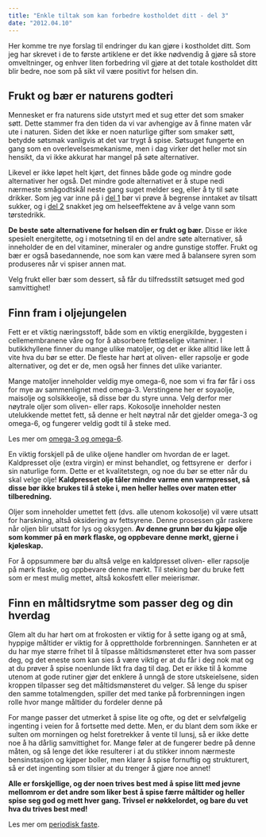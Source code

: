 ```yaml
---
title: "Enkle tiltak som kan forbedre kostholdet ditt - del 3"
date: "2012.04.10"
---
```


Her komme tre nye forslag til endringer du kan gjøre i kostholdet ditt. Som jeg har skrevet i de to første artiklene er det ikke nødvendig å gjøre så store omveltninger, og enhver liten forbedring vil gjøre at det totale kostholdet ditt blir bedre, noe som på sikt vil være positivt for helsen din.

## Frukt og bær er naturens godteri

Mennesket er fra naturens side utstyrt med et sug etter det som smaker søtt. Dette stammer fra den tiden da vi var avhengige av å finne maten vår ute i naturen. Siden det ikke er noen naturlige gifter som smaker søtt, betydde søtsmak vanligvis at det var trygt å spise. Søtsuget fungerte en gang som en overlevelsesmekanisme, men i dag virker det heller mot sin hensikt, da vi ikke akkurat har mangel på søte alternativer.

Likevel er ikke løpet helt kjørt, det finnes både gode og mindre gode alternativer her også. Det mindre gode alternativet er å stupe nedi nærmeste smågodtskål neste gang suget melder seg, eller å ty til søte drikker. Som jeg var inne på i [del 1](brokenlink/3-enkle-tiltak/ "3 enkle tiltak som kan forbedre kostholdet ditt") bør vi prøve å begrense inntaket av tilsatt sukker, og i [del 2](brokenlink/3-tiltak-del-2/ "3 tiltak som kan forbedre kostholdet ditt – del 2") snakket jeg om helseeffektene av å velge vann som tørstedrikk.

**De beste søte alternativene for helsen din er frukt og bær.** Disse er ikke spesielt energitette, og i motsetning til en del andre søte alternativer, så inneholder de en del vitaminer, mineraler og andre gunstige stoffer. Frukt og bær er også basedannende, noe som kan være med å balansere syren som produseres når vi spiser annen mat.

Velg frukt eller bær som dessert, så får du tilfredsstilt søtsuget med god samvittighet!

## Finn fram i oljejungelen

Fett er et viktig næringsstoff, både som en viktig energikilde, byggesten i cellemembranene våre og for å absorbere fettløselige vitaminer. I butikkhyllene finner du mange ulike matoljer, og det er ikke alltid like lett å vite hva du bør se etter. De fleste har hørt at oliven- eller rapsolje er gode alternativer, og det er de, men også her finnes det ulike varianter.

Mange matoljer inneholder veldig mye omega-6, noe som vi fra før får i oss for mye av sammenlignet med omega-3. Verstingene her er soyaolje, maisolje og solsikkeolje, så disse bør du styre unna. Velg derfor mer nøytrale oljer som oliven- eller raps. Kokosolje inneholder nesten utelukkende mettet fett, så denne er helt nøytral når det gjelder omega-3 og omega-6, og fungerer veldig godt til å steke med.

Les mer om [omega-3 og omega-6](brokenlink/omega-3-og-omega-6-i-kostholdet/ "Omega-3 og Omega-6 i kostholdet").

En viktig forskjell på de ulike oljene handler om hvordan de er laget. Kaldpresset olje (extra virgin) er minst behandlet, og fettsyrene er  derfor i sin naturlige form. Dette er et kvalitetstegn, og noe du bør se etter når du skal velge olje! **Kaldpresset olje tåler mindre varme enn varmpresset, så disse bør ikke brukes til å steke i, men heller helles over maten etter tilberedning.**

Oljer som inneholder umettet fett (dvs. alle utenom kokosolje) vil være utsatt for harskning, altså oksidering av fettsyrene. Denne prosessen går raskere når oljen blir utsatt for lys og oksygen. **Av denne grunn bør du kjøpe olje som kommer på en mørk flaske, og oppbevare denne mørkt, gjerne i kjøleskap.**

For å oppsummere bør du altså velge en kaldpresset oliven- eller rapsolje på mørk flaske, og oppbevare denne mørkt. Til steking bør du bruke fett som er mest mulig mettet, altså kokosfett eller meierismør.

## Finn en måltidsrytme som passer deg og din hverdag

Glem alt du har hørt om at frokosten er viktig for å sette igang og at små, hyppige måltider er viktig for å opprettholde forbrenningen. Sannheten er at du har mye større frihet til å tilpasse måltidsmønsteret etter hva som passer deg, og det eneste som kan sies å være viktig er at du får i deg nok mat og at du prøver å spise noenlunde likt fra dag til dag. Det er ikke til å komme utenom at gode rutiner gjør det enklere å unngå de store utskeielsene, siden kroppen tilpasser seg det måltidsmønsteret du velger. Så lenge du spiser den samme totalmengden, spiller det med tanke på forbrenningen ingen rolle hvor mange måltider du fordeler denne på

For mange passer det utmerket å spise lite og ofte, og det er selvfølgelig ingenting i veien for å fortsette med dette. Men, er du blant dem som ikke er sulten om morningen og helst foretrekker å vente til lunsj, så er ikke dette noe å ha dårlig samvittighet for. Mange føler at de fungerer bedre på denne måten, og så lenge det ikke resulterer i at du stikker innom nærmeste bensinstasjon og kjøper boller, men klarer å spise fornuftig og strukturert, så er det ingenting som tilsier at du trenger å gjøre noe annet!

**Alle er forskjellige, og der noen trives best med å spise litt med jevne mellomrom er det andre som liker best å spise færre måltider og heller spise seg god og mett hver gang. Trivsel er nøkkelordet, og bare du vet hva du trives best med!**

Les mer om [periodisk faste](brokenlink/periodisk-faste-til-jul/ "Periodisk faste til jul?").
